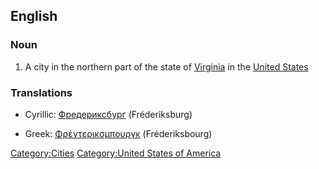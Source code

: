 ==English==

===Noun===
{{wikipedia|Fredericksburg, Virginia}}
{{en-proper noun}}

# A city in the northern part of the state of [[Virginia]] in the [[United States]]

===Translations===
{{top}}
*Cyrillic: [[Фредериксбург]] (Fréderiksburg)
{{mid}}
*Greek: [[Φρέντερικσμπουργκ]] (Fréderiksbourg)
{{bottom}}

[[Category:Cities]]
[[Category:United States of America]]